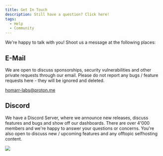 ```yaml
---
title: Get In Touch
description: Still have a question? Click here!
tags:
  - Help
  - Community
---
```


We're happy to talk with you! Shoot us a message at the following places:

## E-Mail
We are open to discuss sponsorships, security vulnerabilities and other private requests through our email.
Please do not report any bugs / feature requests here - they will be ignored and deleted.

[homarr-labs@proton.me](mailto:homarr-labs@proton.me)

## Discord
We have a Discord Server, where we announce new releases, discuss features and bugs and show off our dashboards.
There are over 4'000 members and we're happy to answer your questions or concerns.
You're also open to discuss new / upcoming features and any offtopic selfhosting content.

[_![](https://discordapp.com/api/guilds/972958686051962910/widget.png?style=banner2)_](https://discord.gg/aCsmEV5RgA)


